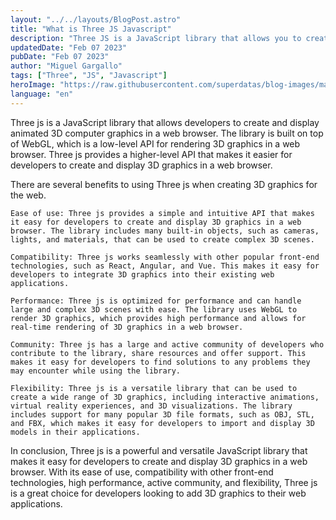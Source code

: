 ```yaml
---
layout: "../../layouts/BlogPost.astro"
title: "What is Three JS Javascript"
description: "Three JS is a JavaScript library that allows you to create 3D graphics in the browser. It is a powerful tool for creating interactive 3D graphics, and it is used by many popular websites and applications."
updatedDate: "Feb 07 2023"
pubDate: "Feb 07 2023"
author: "Miguel Gargallo"
tags: ["Three", "JS", "Javascript"]
heroImage: "https://raw.githubusercontent.com/superdatas/blog-images/main/ai-advancement-science.png"
language: "en"
---
```


Three js is a JavaScript library that allows developers to create and display animated 3D computer graphics in a web browser. The library is built on top of WebGL, which is a low-level API for rendering 3D graphics in a web browser. Three js provides a higher-level API that makes it easier for developers to create and display 3D graphics in a web browser.

There are several benefits to using Three js when creating 3D graphics for the web.

    Ease of use: Three js provides a simple and intuitive API that makes it easy for developers to create and display 3D graphics in a web browser. The library includes many built-in objects, such as cameras, lights, and materials, that can be used to create complex 3D scenes.

    Compatibility: Three js works seamlessly with other popular front-end technologies, such as React, Angular, and Vue. This makes it easy for developers to integrate 3D graphics into their existing web applications.

    Performance: Three js is optimized for performance and can handle large and complex 3D scenes with ease. The library uses WebGL to render 3D graphics, which provides high performance and allows for real-time rendering of 3D graphics in a web browser.

    Community: Three js has a large and active community of developers who contribute to the library, share resources and offer support. This makes it easy for developers to find solutions to any problems they may encounter while using the library.

    Flexibility: Three js is a versatile library that can be used to create a wide range of 3D graphics, including interactive animations, virtual reality experiences, and 3D visualizations. The library includes support for many popular 3D file formats, such as OBJ, STL, and FBX, which makes it easy for developers to import and display 3D models in their applications.

In conclusion, Three js is a powerful and versatile JavaScript library that makes it easy for developers to create and display 3D graphics in a web browser. With its ease of use, compatibility with other front-end technologies, high performance, active community, and flexibility, Three js is a great choice for developers looking to add 3D graphics to their web applications.